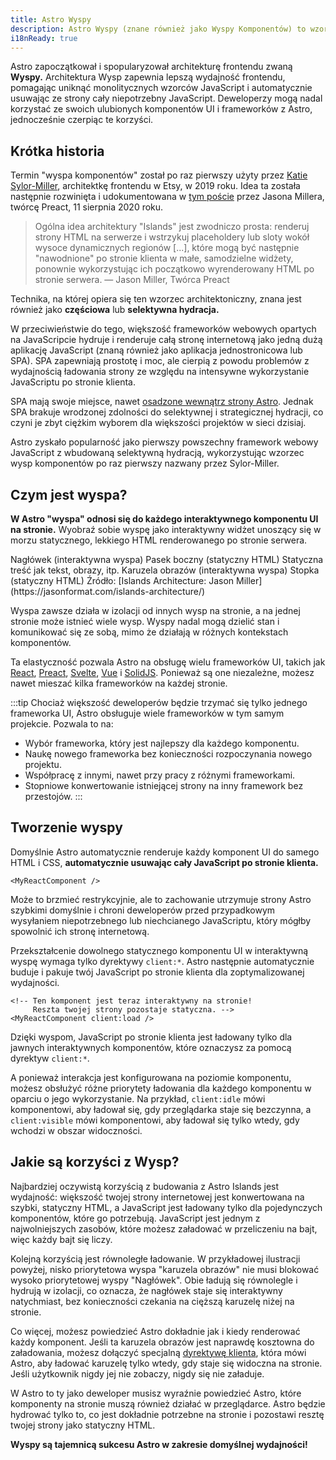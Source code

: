 ```yaml
---
title: Astro Wyspy
description: Astro Wyspy (znane również jako Wyspy Komponentów) to wzorzec architektury webowej zapoczątkowany przez Astro. Termin "architektura wysp" został po raz pierwszy użyty przez Katie Sylor-Miller, architektkę frontendu w Etsy, w 2019 roku, a następnie rozwinięty przez Jasona Millera, twórcę Preact.
i18nReady: true
---
```



Astro zapoczątkował i spopularyzował architekturę frontendu zwaną **Wyspy.** Architektura Wysp zapewnia lepszą wydajność frontendu, pomagając uniknąć monolitycznych wzorców JavaScript i automatycznie usuwając ze strony cały niepotrzebny JavaScript. Deweloperzy mogą nadal korzystać ze swoich ulubionych komponentów UI i frameworków z Astro, jednocześnie czerpiąc te korzyści.

## Krótka historia

Termin "wyspa komponentów" został po raz pierwszy użyty przez [Katie Sylor-Miller](https://twitter.com/ksylor), architektkę frontendu w Etsy, w 2019 roku. Idea ta została następnie rozwinięta i udokumentowana w [tym poście](https://jasonformat.com/islands-architecture/) przez Jasona Millera, twórcę Preact, 11 sierpnia 2020 roku.

> Ogólna idea architektury "Islands" jest zwodniczo prosta: renderuj strony HTML na serwerze i wstrzykuj placeholdery lub sloty wokół wysoce dynamicznych regionów [...], które mogą być następnie "nawodnione" po stronie klienta w małe, samodzielne widżety, ponownie wykorzystując ich początkowo wyrenderowany HTML po stronie serwera.
> — Jason Miller, Twórca Preact

Technika, na której opiera się ten wzorzec architektoniczny, znana jest również jako **częściowa** lub **selektywna hydracja.**

W przeciwieństwie do tego, większość frameworków webowych opartych na JavaScripcie hydruje i renderuje całą stronę internetową jako jedną dużą aplikację JavaScript (znaną również jako aplikacja jednostronicowa lub SPA). SPA zapewniają prostotę i moc, ale cierpią z powodu problemów z wydajnością ładowania strony ze względu na intensywne wykorzystanie JavaScriptu po stronie klienta.

SPA mają swoje miejsce, nawet [osadzone wewnątrz strony Astro](/en/guides/migrate-to-astro/from-create-react-app/). Jednak SPA brakuje wrodzonej zdolności do selektywnej i strategicznej hydracji, co czyni je zbyt ciężkim wyborem dla większości projektów w sieci dzisiaj.

Astro zyskało popularność jako pierwszy powszechny framework webowy JavaScript z wbudowaną selektywną hydracją, wykorzystując wzorzec wysp komponentów po raz pierwszy nazwany przez Sylor-Miller.

## Czym jest wyspa?

**W Astro "wyspa" odnosi się do każdego interaktywnego komponentu UI na stronie.** Wyobraź sobie wyspę jako interaktywny widżet unoszący się w morzu statycznego, lekkiego HTML renderowanego po stronie serwera.

<IslandsDiagram>
  <Fragment slot="headerApp">Nagłówek (interaktywna wyspa)</Fragment>
  <Fragment slot="sidebarApp">Pasek boczny (statyczny HTML)</Fragment>
  <Fragment slot="main">
    Statyczna treść jak tekst, obrazy, itp.
  </Fragment>
  <Fragment slot="carouselApp">Karuzela obrazów (interaktywna wyspa)</Fragment>
  <Fragment slot="footer">Stopka (statyczny HTML)</Fragment>
  <Fragment slot="source">Źródło: [Islands Architecture: Jason Miller](https://jasonformat.com/islands-architecture/)</Fragment>
</IslandsDiagram>

Wyspa zawsze działa w izolacji od innych wysp na stronie, a na jednej stronie może istnieć wiele wysp. Wyspy nadal mogą dzielić stan i komunikować się ze sobą, mimo że działają w różnych kontekstach komponentów.

Ta elastyczność pozwala Astro na obsługę wielu frameworków UI, takich jak [React](https://react.dev/), [Preact](https://preactjs.com/), [Svelte](https://svelte.dev/), [Vue](https://vuejs.org/) i [SolidJS](https://www.solidjs.com/). Ponieważ są one niezależne, możesz nawet mieszać kilka frameworków na każdej stronie.

:::tip
Chociaż większość deweloperów będzie trzymać się tylko jednego frameworka UI, Astro obsługuje wiele frameworków w tym samym projekcie. Pozwala to na:

- Wybór frameworka, który jest najlepszy dla każdego komponentu.
- Naukę nowego frameworka bez konieczności rozpoczynania nowego projektu.
- Współpracę z innymi, nawet przy pracy z różnymi frameworkami.
- Stopniowe konwertowanie istniejącej strony na inny framework bez przestojów.
:::

## Tworzenie wyspy

Domyślnie Astro automatycznie renderuje każdy komponent UI do samego HTML i CSS, **automatycznie usuwając cały JavaScript po stronie klienta.** 


```astro title="src/pages/index.astro"
<MyReactComponent />
```

Może to brzmieć restrykcyjnie, ale to zachowanie utrzymuje strony Astro szybkimi domyślnie i chroni deweloperów przed przypadkowym wysyłaniem niepotrzebnego lub niechcianego JavaScriptu, który mógłby spowolnić ich stronę internetową.

Przekształcenie dowolnego statycznego komponentu UI w interaktywną wyspę wymaga tylko dyrektywy `client:*`. Astro następnie automatycznie buduje i pakuje twój JavaScript po stronie klienta dla zoptymalizowanej wydajności.

```astro title="src/pages/index.astro" ins="client:load"
<!-- Ten komponent jest teraz interaktywny na stronie! 
     Reszta twojej strony pozostaje statyczna. -->
<MyReactComponent client:load />
```

Dzięki wyspom, JavaScript po stronie klienta jest ładowany tylko dla jawnych interaktywnych komponentów, które oznaczysz za pomocą dyrektyw `client:*`.

A ponieważ interakcja jest konfigurowana na poziomie komponentu, możesz obsłużyć różne priorytety ładowania dla każdego komponentu w oparciu o jego wykorzystanie. Na przykład, `client:idle` mówi komponentowi, aby ładował się, gdy przeglądarka staje się bezczynna, a `client:visible` mówi komponentowi, aby ładował się tylko wtedy, gdy wchodzi w obszar widoczności.

## Jakie są korzyści z Wysp?

Najbardziej oczywistą korzyścią z budowania z Astro Islands jest wydajność: większość twojej strony internetowej jest konwertowana na szybki, statyczny HTML, a JavaScript jest ładowany tylko dla pojedynczych komponentów, które go potrzebują. JavaScript jest jednym z najwolniejszych zasobów, które możesz załadować w przeliczeniu na bajt, więc każdy bajt się liczy.

Kolejną korzyścią jest równoległe ładowanie. W przykładowej ilustracji powyżej, nisko priorytetowa wyspa "karuzela obrazów" nie musi blokować wysoko priorytetowej wyspy "Nagłówek". Obie ładują się równolegle i hydrują w izolacji, co oznacza, że nagłówek staje się interaktywny natychmiast, bez konieczności czekania na cięższą karuzelę niżej na stronie.

Co więcej, możesz powiedzieć Astro dokładnie jak i kiedy renderować każdy komponent. Jeśli ta karuzela obrazów jest naprawdę kosztowna do załadowania, możesz dołączyć specjalną [dyrektywę klienta](/en/reference/directives-reference/#client-directives), która mówi Astro, aby ładować karuzelę tylko wtedy, gdy staje się widoczna na stronie. Jeśli użytkownik nigdy jej nie zobaczy, nigdy się nie załaduje.

W Astro to ty jako deweloper musisz wyraźnie powiedzieć Astro, które komponenty na stronie muszą również działać w przeglądarce. Astro będzie hydrować tylko to, co jest dokładnie potrzebne na stronie i pozostawi resztę twojej strony jako statyczny HTML. 

**Wyspy są tajemnicą sukcesu Astro w zakresie domyślnej wydajności!**
